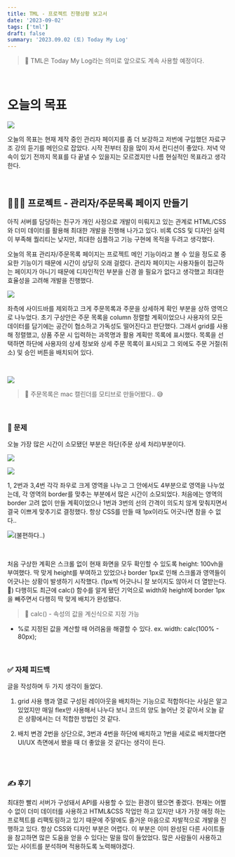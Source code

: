 ```yaml
---
title: TML - 프로젝트 진행상황 보고서
date: '2023-09-02'
tags: ['tml']
draft: false
summary: '2023.09.02 (토) Today My Log'
---
```


> 📌 TML은 Today My Log라는 의미로 앞으로도 계속 사용할 예정이다.

<br/>

# 오늘의 목표
![](https://velog.velcdn.com/images/mintmin0320/post/f7acefb4-a626-4736-893a-0b7e66a297aa/image.png)

오늘의 목표는 현재 제작 중인 관리자 페이지를 좀 더 보강하고 저번에 구입했던 자료구조 강의 듣기를 메인으로 잡았다. 시작 전부터 잠을 많이 자서 컨디션이 좋았다. 저녁 약속이 있기 전까지 목표를 다 끝낼 수 있을지는 모르겠지만 나름 현실적인 목표라고 생각한다.

<br/>

## 👨🏻‍💻 프로젝트 - 관리자/주문목록 페이지 만들기
아직 서버를 담당하는 친구가 개인 사정으로 개발이 미뤄지고 있는 관계로 HTML/CSS와 더미 데이터를 활용해 최대한 개발을 진행해 나가고 있다. 비록 CSS 및 디자인 실력이 부족해 퀄리티는 낮지만, 최대한 심플하고 기능 구현에 목적을 두려고 생각했다.

오늘의 목표 관리자/주문목록 페이지는 프로젝트 메인 기능이라고 볼 수 있을 정도로 중요한 기능이기 때문에 시간이 상당히 오래 걸렸다. 관리자 페이지는 사용자들이 접근하는 페이지가 아니기 때문에 디자인적인 부분을 신경 쓸 필요가 없다고 생각했고 최대한 효율성을 고려해 개발을 진행했다.

![](https://velog.velcdn.com/images/mintmin0320/post/6e2333f7-9015-47a8-a823-9a2420f9ba68/image.png)

좌측에 사이드바를 제외하고 크게 주문목록과 주문을 상세하게 확인 부분을 상하 영역으로 나누었다.
초기 구상안은 주문 목록을 column 정렬할 계획이었으나 사용자의 모든 데이터를 담기에는 공간이 협소하고 가독성도 떨어진다고 판단했다. 그래서 grid를 사용해 정렬했고, 상품 주문 시 입력하는 과목명과 활용 계획만 목록에 표시했다. 목록을 선택하면 하단에 사용자의 상세 정보와 상세 주문 목록이 표시되고 그 외에도 주문 거절(취소) 및 승인 버튼을 배치되어 있다.

<br/>

![](https://velog.velcdn.com/images/mintmin0320/post/a3985767-c52d-4a3d-907c-86519dcde6d2/image.png) 
> 📌 주문목록은 mac 캘린더를 모티브로 만들어봤다.. 😅

<br/>

### 🔎 문제
오늘 가장 많은 시간이 소모됐던 부분은 하단(주문 상세 처리)부분이다. 

![](https://velog.velcdn.com/images/mintmin0320/post/49f4c983-4cd7-464c-bba0-8f48af684e5f/image.png)


![](https://velog.velcdn.com/images/mintmin0320/post/282d1979-f29b-4146-9621-ed0e5adcced6/image.png)

1, 2번과 3,4번 각각 좌우로 크게 영역을 나누고 그 안에서도 4부분으로 영역을 나누었는데, 각 영역의 border를 맞추는 부분에서 많은 시간이 소모되었다.
처음에는 영역의 border 고려 없이 만들 계획이었으나 1번과 3번의 선의 간격이 의도치 않게 맞춰지면서 결국 이쁘게 맞추기로 결정했다. 항상 CSS를 만들 때 1px이라도 어긋나면 참을 수 없다..

![](https://velog.velcdn.com/images/mintmin0320/post/1e203d7b-c56f-428b-97df-e2c074865db3/image.png)(불편하다..)

<br/>

처음 구상한 계획은 스크롤 없이 현재 화면을 모두 확인할 수 있도록 height: 100vh을 부여했다. 딱 맞게 height를 부여하고 있었으나 border 1px로 인해 스크롤과 영역들이 어긋나는 상황이 발생하기 시작했다.
(1px씩 어긋나니 잘 보이지도 않아서 더 열받는다. 🤯)
다행히도 최근에 calc() 함수를 알게 됐던 기억으로 width와 height에 border 1px을 빼주면서 다행히 딱 맞게 배치가 완성됐다.

> 📌 calc() - 속성의 값을 계신식으로 지정 가능
- %로 지정된 값을 계산할 때 어려움을 해결할 수 있다.
ex. width: calc(100% - 80px);

<br/>

### ✅ 자체 피드백
글을 작성하며 두 가지 생각이 들었다.

1. grid 사용
행과 열로 구성된 레이아웃을 배치하는 기능으로 적합하다는 사실은 알고 있었지만 매일 flex만 사용해서 나누다 보니 코드의 양도 늘어난 것 같아서 오늘 같은 상황에서는 더 적합한 방법인 것 같다.

2. 배치 변경
2번을 상단으로, 3번과 4번을 하단에 배치하고 1번을 세로로 배치했다면 UI/UX 측면에서 봤을 때 더 좋았을 것 같다는 생각이 든다.


<br/><br/>

### ✍️ 후기
최대한 빨리 서버가 구성돼서 API를 사용할 수 있는 환경이 됐으면 좋겠다. 현재는 어쩔 수 없이 더미 데이터를 사용하고 HTML&CSS 작업만 하고 있지만 내가 가장 애정 하는 프로젝트를 리팩토링하고 있기 때문에 주말에도 즐거운 마음으로 자발적으로 개발을 진행하고 있다.
항상 CSS와 디자인 부분은 어렵다. 이 부분은 이미 완성된 다른 사이트들을 참고하면 많은 도움을 얻을 수 있다는 말을 많이 들었었다. 많은 사람들이 사용하고 있는 사이트를 분석하며 적용하도록 노력해야겠다.






